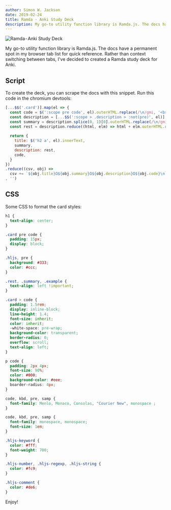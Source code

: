 ```yaml
---
author: Simon W. Jackson
date: 2019-02-24
title: Ramda - Anki Study Deck
description: My go-to utility function library is Ramda.js. The docs have a permanent spot in my browser tab list for quick reference. In order to reduce frequent context switching, I've decided to created a Ramda study deck for Anki.
---
```


![Ramda - Anki Study Deck](./ramda-anki-study-deck.webp)

My go-to utility function library is Ramda.js. The docs have a permanent spot in my browser tab list for quick reference. Rather than context switching between tabs, I've decided to created a Ramda study deck for Anki.

## Script

To create the deck, you can scrape the docs with this snippet. Run this code in the chromium devtools:

```js
[...$$('.card')].map(el => {
  const code = $(':scope pre code', el).outerHTML.replace(/\n/gmi, '<br>');
  const description = [...$$(':scope > .description > :not(pre)', el)];
  const summary = description.splice(0, 1)[0].outerHTML.replace(/\n/gmi, ' ');
  const rest = description.reduce((html, elm) => html + elm.outerHTML.replace(/\n/gmi, ' '), '');
  
  return {
    title: $('h2 a', el).innerText,
    summary,
    description: rest,
    code,
  }
})
.reduce((csv, obj) =>
  csv += `${obj.title}Ω${obj.summary}Ω${obj.description}Ω${obj.code}\n`
, '')
```

## CSS

Some CSS to format the card styles:

```css
h1 {
  text-align: center;
}

.card pre code {
  padding: 15px;
  display: block;
}

.hljs, pre {
  background: #333;
  color: #ccc;
}

.rest, .summary, .example {
  text-align: left !important;
}

.card > code {
  padding: 1.5rem;
  display: inline-block;
  line-height: 1.4;
  font-size: inherit;
  color: inherit;
  -white-space: pre-wrap;
  background-color: transparent;
  border-radius: 0;
  overflow: scroll;
  text-align: left;
}

p code {
  padding: 2px 4px;
  font-size: 90%;
  color: #000;
  background-color: #eee;
  boarder-radius: 4px;
}

code, kbd, pre, samp {
  font-family: Menlo, Monaco, Consolas, "Courier New", monospace ;
}

code, kbd, pre, samp {
  font-family: monospace, monospace;
  font-size: 1em;
}

.hljs-keyword {
  color: #fff;
  font-weight: 700;
}

.hljs-number, .hljs-regexp, .hljs-string {
  color: #fc9;
}

.hljs-comment {
  color: #de6;
}
```

Enjoy!
